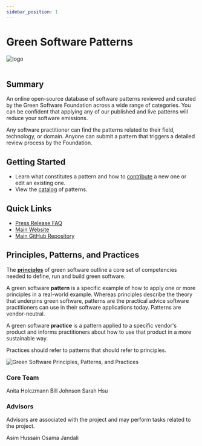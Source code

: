 ```yaml
---
sidebar_position: 1
---
```



# Green Software Patterns

<div class="intro-logo">
  <img src="/img/logo.svg" alt="logo" />
</div>
<br />

## Summary

An online open-source database of software patterns reviewed and curated by the Green Software Foundation across a wide range of categories. You can be confident that applying any of our published and live patterns will reduce your software emissions.

Any software practitioner can find the patterns related to their field, technology, or domain. Anyone can submit a pattern that triggers a detailed review process by the Foundation.

## Getting Started

- Learn what constitutes a pattern and how to [contribute](/guide) a new one or edit an existing one.
- View the [catalog](/catalog/) of patterns.

## Quick Links

- [Press Release FAQ](https://github.com/Green-Software-Foundation/pr-faqs/blob/main/live/green-software-patterns.pr-faq.md)
- [Main Website](https://patterns.greensoftware.foundation)
- [Main GitHub Repository](https://github.com/Green-Software-Foundation/green-software-patterns)

## Principles, Patterns, and Practices

The [**principles**](https://learn.greensoftware.foundation/practitioner/introduction) of green software outline a core set of competencies needed to define, run and build green software.

A green software **pattern** is a specific example of how to apply one or more principles in a real-world example. Whereas principles describe the theory that underpins green software, patterns are the practical advice software practitioners can use in their software applications today. Patterns are vendor-neutral.

A green software **practice** is a pattern applied to a specific vendor's product and informs practitioners about how to use that product in a more sustainable way. 

Practices should refer to patterns that should refer to principles.

![Green Software Principles, Patterns, and Practices](../src/images/GSF_Principles_Patterns_Practices_v2.png "Green Software Principles, Patterns, and Practices")

### Core Team

<TeamMembers>
  <TeamMember
    role="Project Manager"
    company="GSF"
    github="holanita"
  >
    Anita Holczmann
  </TeamMember>
  <TeamMember
    role="Project Lead"
    company="Microsoft"
    github="dubrie"
    twitter="dubrie"
    linkedin="dubrie"
  >
    Bill Johnson
  </TeamMember>
  <TeamMember
    role="Project Principle "
    company="Goldman Sachs"
    github="greenhsu123"
    twitter="greenhsu123"
    linkedin="greenhsu123"
  >
    Sarah Hsu
  </TeamMember>
</TeamMembers>

### Advisors

Advisors are associated with the project and may perform tasks related to the project.

<TeamMembers>
  <TeamMember
    role="Project Advisor"
    company="GSF"
    github="jawache"
    twitter="jawache"
    linkedin="jawache"
  >
    Asim Hussain
  </TeamMember>
  <TeamMember
    role="Project Advisor "
    company="GSF"
    github="osamajandali"
    twitter="osama_jandali"
    linkedin="osamajandali"
  >
    Osama Jandali
  </TeamMember>
</TeamMembers>
